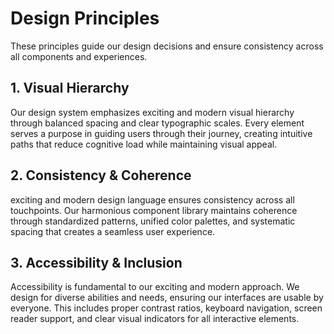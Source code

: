 
<Meta title="Design System/Principles" />

# Design Principles

These principles guide our design decisions and ensure consistency across all components and experiences.

## 1. Visual Hierarchy

Our design system emphasizes exciting and modern visual hierarchy through balanced spacing and clear typographic scales. Every element serves a purpose in guiding users through their journey, creating intuitive paths that reduce cognitive load while maintaining visual appeal.

## 2. Consistency & Coherence

exciting and modern design language ensures consistency across all touchpoints. Our harmonious component library maintains coherence through standardized patterns, unified color palettes, and systematic spacing that creates a seamless user experience.

## 3. Accessibility & Inclusion

Accessibility is fundamental to our exciting and modern approach. We design for diverse abilities and needs, ensuring our interfaces are usable by everyone. This includes proper contrast ratios, keyboard navigation, screen reader support, and clear visual indicators for all interactive elements.
